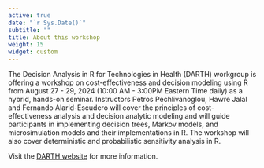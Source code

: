```yaml
---
active: true
date: "`r Sys.Date()`"
subtitle: ""
title: About this workshop
weight: 15
widget: custom
---
```


The Decision Analysis in R for Technologies in Health (DARTH) workgroup is offering a workshop on cost-effectiveness and decision modeling using R from August 27 - 29, 2024 (10:00 AM - 3:00PM Eastern Time daily) as a hybrid, hands-on seminar. Instructors Petros Pechlivanoglou, Hawre Jalal and Fernando Alarid-Escudero will cover the principles of cost-effectiveness analysis and decision analytic modeling and will guide participants in implementing decision trees, Markov models, and microsimulation models and their implementations in R. The workshop will also cover deterministic and probabilistic sensitivity analysis in R.

Visit the [DARTH website](https://darthworkgroup.com/) for more information.




